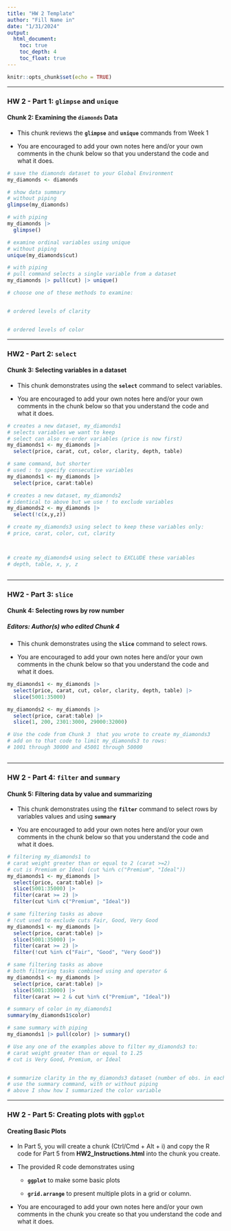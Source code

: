 ```yaml
---
title: "HW 2 Template"
author: "Fill Name in"
date: "1/31/2024"
output: 
  html_document:
    toc: true
    toc_depth: 4
    toc_float: true
---
```


```r
knitr::opts_chunk$set(echo = TRUE)
```


---

### HW 2 - Part 1: **`glimpse`** and **`unique`**

#### Chunk 2: Examining the **`diamonds`** Data

- This chunk reviews the **`glimpse`** and **`unique`** commands from Week 1

- You are encouraged to add your own notes here and/or your own comments in the chunk below so that you understand the code and what it does.

```r

# save the diamonds dataset to your Global Environment
my_diamonds <- diamonds

# show data summary
# without piping
glimpse(my_diamonds)

# with piping
my_diamonds |>
  glimpse()

# examine ordinal variables using unique
# without piping
unique(my_diamonds$cut)

# with piping
# pull command selects a single variable from a dataset
my_diamonds |> pull(cut) |> unique()

# choose one of these methods to examine:


# ordered levels of clarity


# ordered levels of color


```

---

### HW2 - Part 2: **`select`**

#### Chunk 3: Selecting variables in a dataset

- This chunk demonstrates using the **`select`** command to select variables.

- You are encouraged to add your own notes here and/or your own comments in the chunk below so that you understand the code and what it does.

```r

# creates a new dataset, my_diamonds1
# selects variables we want to keep
# select can also re-order variables (price is now first)
my_diamonds1 <- my_diamonds |>
  select(price, carat, cut, color, clarity, depth, table)

# same command, but shorter
# used : to specify consecutive variables
my_diamonds1 <- my_diamonds |>
  select(price, carat:table)

# creates a new dataset, my_diamonds2
# identical to above but we use ! to exclude variables
my_diamonds2 <- my_diamonds |>
  select(!c(x,y,z))

# create my_diamonds3 using select to keep these variables only: 
# price, carat, color, cut, clarity



# create my_diamonds4 using select to EXCLUDE these variables 
# depth, table, x, y, z



```

---

### HW2 - Part 3: **`slice`**

#### Chunk 4: Selecting rows by row number

##### Editors: Author(s) who edited Chunk 4

- This chunk demonstrates using the **`slice`** command to select rows.

- You are encouraged to add your own notes here and/or your own comments in the chunk below so that you understand the code and what it does.

```r

my_diamonds1 <- my_diamonds |>
  select(price, carat, cut, color, clarity, depth, table) |>
  slice(5001:35000)

my_diamonds2 <- my_diamonds |>
  select(price, carat:table) |>
  slice(1, 200, 2301:3000, 29000:32000)

# Use the code from Chunk 3  that you wrote to create my_diamonds3
# add on to that code to limit my_diamonds3 to rows:
# 1001 through 30000 and 45001 through 50000



```

---

### HW 2 - Part 4: **`filter`** and **`summary`**

#### Chunk 5: Filtering data by value and summarizing

- This chunk demonstrates using the **`filter`** command to select rows by variables values and using **`summary`**

- You are encouraged to add your own notes here and/or your own comments in the chunk below so that you understand the code and what it does.

```r

# filtering my_diamonds1 to 
# carat weight greater than or equal to 2 (carat >=2)
# cut is Premium or Ideal (cut %in% c("Premium", "Ideal"))
my_diamonds1 <- my_diamonds |>
  select(price, carat:table) |>
  slice(5001:35000) |>
  filter(carat >= 2) |>
  filter(cut %in% c("Premium", "Ideal"))

# same filtering tasks as above
# !cut used to exclude cuts Fair, Good, Very Good
my_diamonds1 <- my_diamonds |>
  select(price, carat:table) |>
  slice(5001:35000) |>
  filter(carat >= 2) |>
  filter(!cut %in% c("Fair", "Good", "Very Good"))

# same filtering tasks as above
# both filtering tasks combined using and operator &
my_diamonds1 <- my_diamonds |>
  select(price, carat:table) |>
  slice(5001:35000) |>
  filter(carat >= 2 & cut %in% c("Premium", "Ideal")) 

# summary of color in my_diamonds1
summary(my_diamonds1$color)

# same summary with piping
my_diamonds1 |> pull(color) |> summary()

# Use any one of the examples above to filter my_diamonds3 to:
# carat weight greater than or equal to 1.25
# cut is Very Good, Premium, or Ideal 


# summarize clarity in the my_diamonds3 dataset (number of obs. in each level)
# use the summary command, with or without piping
# above I show how I summarized the color variable


```

---


### HW 2 - Part 5: Creating plots with **`ggplot`**

#### Creating Basic Plots

- In Part 5, you will create a chunk (Ctrl/Cmd + Alt + i) and copy the R code for Part 5 from **HW2_Instructions.html** into the chunk you create.

- The provided R code demonstrates using 

   - **`ggplot`** to make some basic plots
  
   -  **`grid.arrange`** to present multiple plots in a grid or column.
  
- You are encouraged to add your own notes here and/or your own comments in the chunk you create so that you understand the code and what it does.

